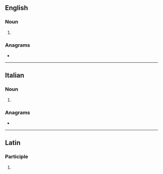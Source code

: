 ==English==

===Noun===
{{head|en|noun plural form}}

# {{plural of|velatura|lang=en}}

===Anagrams===
* {{anagrams|en|a=aeelrtuv|Revuelta}}

----

==Italian==

===Noun===
{{head|it|noun plural form|g=f}}

# {{plural of|velatura|lang=it}}

===Anagrams===
* {{l|it|levature}}

----

==Latin==

===Participle===
{{la-part-form|vēlātūre}}

# {{inflection of|vēlātūrus||voc|m|s|lang=la}}